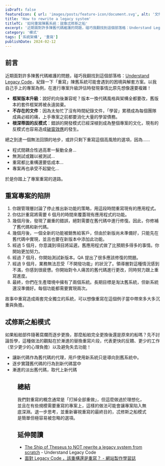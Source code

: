 ```yaml
---
isDraft: false
featureIcon: { url: 'images/posts/feature-icon/document.svg', alt: '文件符號' }
title: 'How to rewrite a legacy system'
titleTC: '如何重寫陳舊系統：就像忒修斯之船'
excerpt: '近期面對許多陳舊代碼維護的問題，碰巧我翻找到這個部落格：Understand Legacy Code，紀錄一下「重寫」陳舊系統可能會遇到的困境與解套方案。以我自己手上的專案為例，在進行專案升級評估時發現事情比原先想像還要複雜！'
category: '模式'
tags: ['系統架構', '重寫']
publishDate: 2024-02-12
---
```


## 前言

近期面對許多陳舊代碼維護的問題，碰巧我翻找到這個部落格：[Understand Legacy Code](https://understandlegacycode.com/)，紀錄一下「重寫」陳舊系統可能會遇到的困境與解套方案。以我自己手上的專案為例，在進行專案升級評估時發現事情比原先想像還要複雜！

- **框架版本升級**：說好的向後兼容呢？版本一換代碼風格與架構全都要改，舊版本的套件框架將被永遠拋棄。
- **不存在的文件**：因為太匆忙了沒有時間紀錄文件，「學習」累積成為每個團隊成員必經的痛，上手專案之前都要消化大量的學習債務。
- **根深蒂固的反模式**：錯誤的開發模式已經深植到成為整個專案的文化，現有的反模式也容易造成[破窗效應](https://zh.wikipedia.org/zh-tw/%E7%A0%B4%E7%AA%97%E6%95%88%E5%BA%94)的發生。

總之到達一個無法回頭的地步，或許只剩下重寫這個高風險的選項，因為……

- 程式間耦合性過高牽一髮動全身…
- 無測試或難以被測試…
- 重寫都比重構還要低成本…
- 專案再也承受不起變化…

於是你踏上了專案重寫的道路。

## 重寫專案的陷阱

1. 你跟管理層討論了停止推出新功能的策略，用這段時間重寫現有的應用程式。
2. 你估計重寫將需要 6 個月的時間來覆蓋現有應用程式的功能。
3. 幾個月後，發現了嚴重的錯誤，絕對需要在舊代碼中進行修復。因此，你修補了舊代碼和新代碼。
4. 幾個月後，一個全新的功能被銷售給客戶，但由於新版尚未準備好，只能先在舊代碼中實現，並且也要在新版本中添加此功能。
5. 經過 5 個月，你意識到項目將延遲。舊應用程式做了比預期多得多的事情。你開始更加努力。
6. 經過 7 個月，你開始測試新版本。QA 提出了很多應該修復的問題。
7. 經過 9 個月，業務無法忍受「不開發功能」的狀況了。領導層對這種情況感到不滿，你感到很疲憊。你開始對令人痛苦的舊代碼進行更改，同時努力跟上重寫進度。
8. 最終，你們在生產環境中擁有了兩個系統。長期目標是淘汰舊系統，但新系統還沒準備好。每個功能都需要實現兩次。

故事中重寫造成兩套完全獨立的系統，可以想像重寫在這個例子當中帶來多大多沉重與負擔。

## 忒修斯之船模式

如果船舶部件隨著腐爛而逐步更換，那麼船舶完全更換後還是原來的船嗎？先不討論哲學，這種做法的觀點在於漸進的替換重寫片段，代表更快的反饋、更少的工作（至少更少的心理負擔）以及避免失去功能！

- 讓新代碼作為舊代碼的代理，用戶使用新系統只是導向到舊系統中。
- 逐步實踐舊代碼的行為到新代碼當中
- 漸進的淡出舊代碼，取代上新代碼

<Figure
  width="1200"
  height="850"
  src="images/posts/how-to-rewrite-a-legacy-system/before-and-after.webp"
  alt="使用忒修斯之船模式前後比較流程圖"
  title="使用忒修斯之船模式前後比較流程圖"
/>

## 總結

我們對重寫的概念通常是「打掉全部重做」，但這麼做過於理想化，並且在有些規模需要重寫的專案上，這樣的做法可能會讓專案陷入無底深淵。退一步思考，並重新審視重寫的最終目的，忒修斯之船模式是簡單但極容易被忽略的選項。

## 延伸閱讀

- [The Ship of Theseus to NOT rewrite a legacy system from scratch](https://understandlegacycode.com/blog/ship-of-theseus-avoid-rewrite-legacy-system/) - Understand Legacy Code
- [面對 Legacy Code ，該重構還是重寫？ - 網站製作學習誌](https://jaceju.net/steps-of-refactoring-or-rebuilding/)
